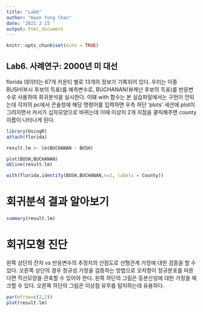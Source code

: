 ---
title: "Lab6"
author: "Kwon Yong Chan"
date: '2021 2 15 '
output: html_document
---

```{r setup, include=FALSE}
knitr::opts_chunk$set(echo = TRUE)
```

## Lab6. 사례연구: 2000년 미 대선
florida 데이터는 67개 카운티 별로 13개의 정보가 기록되어 있다. 우리는 이중 BUSH(부시 후보의 득표)를 예측변수로, BUCHANAN(뷰캐넌 후보의 득표)를 반응변수로 사용하여 회귀분석을 실시한다. 이떄 with 함수는 본 실습파일에서는 구현이 안되는데 각자의 pc에서 콘솔창에 해당 명령어를 입력하면 우측 하단 'plots' 세션에 plot이 그려지면서 커서가 십자모양으로 바뀌는데 이때 이상치 2개 지점을 클릭해주면 county 이름이 나타나게 된다.

```{r florida}
library(UsingR)
attach(florida)

result.lm <- lm(BUCHANAN ~ BUSH)

plot(BUSH,BUCHANAN)
abline(result.lm)

with(florida,identify(BUSH,BUCHANAN,n=2, labels = County))

```

# 회귀분석 결과 알아보기

```{r output}
summary(result.lm)
```
# 회귀모형 진단
왼쪽 상단의 잔차 vs 반응변수의 추정치의 산점도로 선형관계 가정에 대한 검증을 할 수 있다. 오른쪽 상단의 경우 정규성 가정을 검증하는 방법으로 오차항이 정규분포를 따른다면 직선모양을 관축할 수 있어야 한다. 왼쪽 하단의 그림은 등분산성에 대한 가정을 체크할 수 있다. 오른쪽 하단의 그림은 이상점 유무를 탐지하는데 유용하다.


```{r diagnosis}
par(mfrow=c(2,2))
plot(result.lm)
```

